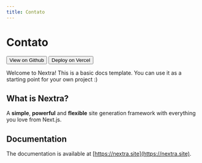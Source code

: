 ```yaml
---
title: Contato
---
```



# Contato

<GoogleMapsEmbed
  apiKey={process.env.GOOGLEMAPS_API_KEY}
  height={400}
  width="100%"
  mode="place"
  q="R. Sorocaba, 258 - Botafogo, Rio de Janeiro - RJ, 22271-110"
/>

<div className="p-12"></div>

<Button variant="outline" asChild>
  <Link href="https://github.com/ObservedObserver/nextra-docs-tailwind-shadcn-template" className="gap-2">
    <GitHubLogoIcon />
    <span>View on Github</span>
  </Link>
</Button>
<Button asChild>
  <Link
    href="https://vercel.com/new/clone?repository-url=https%3A%2F%2Fgithub.com%2FObservedObserver%2Fnextra-docs-tailwind-shadcn-template"
    className="gap-2">
    <VercelLogoIcon />
    <span>Deploy on Vercel</span>
  </Link>
</Button>

Welcome to Nextra! This is a basic docs template. You can use it as a starting point for your own project :)

## What is Nextra?

A **simple**, **powerful** and **flexible** site generation framework with everything you love from Next.js.

## Documentation

The documentation is available at [https://nextra.site](https://nextra.site).
